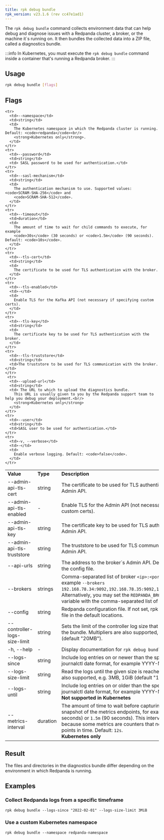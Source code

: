 ```yaml
---
title: rpk debug bundle
rpk_version: v23.1.6 (rev cc47e1ad1)
---
```


<head>
  <meta name="title" content="rpk debug bundle| Redpanda Docs" />
  <meta name="description" content="The rpk debug bundle command generates a diagnostics bundle for troubleshooting Redpanda deployments." />
  <link rel="canonical" href="https://docs.redpanda.com/docs/reference/rpk/rpk-debug/rpk-debug-bundle/" />
</head>



The `rpk debug bundle` command collects environment data that can help debug and diagnose issues with a Redpanda cluster, a broker, or the machine it`s running on. It
then bundles the collected data into a ZIP file, called a diagnostics bundle.


:::info
In Kubernetes, you must execute the `rpk debug bundle` command inside a container that's running a Redpanda broker.
:::

## Usage

```bash
rpk debug bundle [flags]
```

## Flags

<table>
  <tbody>
    <tr>
      <td>
        <strong>Value</strong>
      </td>
      <td>
        <strong>Type</strong>
      </td>
      <td>
        <strong>Description</strong>
      </td>
    </tr>
    <tr>
      <td>--admin-api-tls-cert</td>
      <td>string</td>
      <td>
        The certificate to be used for TLS authentication with the Admin API.
      </td>
    </tr>
    <tr>
      <td>--admin-api-tls-enabled</td>
      <td>-</td>
      <td>
        Enable TLS for the Admin API (not necessary if specifying custom certs).
      </td>
    </tr>
    <tr>
      <td>--admin-api-tls-key</td>
      <td>string</td>
      <td>
        The certificate key to be used for TLS authentication with the Admin
        API.
      </td>
    </tr>
    <tr>
      <td>--admin-api-tls-truststore</td>
      <td>string</td>
      <td>
        The truststore to be used for TLS communication with the Admin API.
      </td>
    </tr>
    <tr>
      <td>--api-urls</td>
      <td>string</td>
      <td>
        The address to the broker`s Admin API. Defaults to the one in the config
        file.
      </td>
    </tr>
    <tr>
      <td>--brokers</td>
      <td>strings</td>
      <td>
        Comma-separated list of broker <code>&lt;ip&gt;:&lt;port&gt;</code> pairs, for example 
        <code>--brokers 192.168.78.34:9092,192.168.78.35:9092,192.179.23.54:9092</code>. 
        Alternatively, you may set the <code>REDPANDA_BROKERS</code>
        environment variable with the comma-separated list of broker addresses.
      </td>
    </tr>
    <tr>
      <td>--config</td>
      <td>string</td>
      <td>
        Redpanda configuration file. If not set, rpk searches for the file in the
        default locations.
      </td>
    </tr>
    <tr>
      <td>--controller-logs-size-limit</td>
      <td>string</td>
      <td>
        Sets the limit of the controller log size that can be stored in the
        bundle. Multipliers are also supported, e.g. 3MB, 1GiB (default "20MB").
      </td>
    </tr>
    <tr>
      <td>-h, --help</td>
      <td>-</td>
      <td> Display documentation for <code>rpk debug bundle</code>.</td>
    </tr>
    <tr>
      <td>--logs-since</td>
      <td>string</td>
      <td>
        Include log entries on or newer than the specified date in journalctl
        date format, for example YYYY-MM-DD.
      </td>
    </tr>
    <tr>
      <td>--logs-size-limit</td>
      <td>string</td>
      <td>
        Read the logs until the given size is reached. Multipliers are also
        supported, e.g. 3MB, 1GiB (default "100MiB").
      </td>
    </tr>
    <tr>
      <td>--logs-until</td>
      <td>string</td>
      <td>
        Include log entries on or older than the specified date in journalctl
        date format, for example YYYY-MM-DD.<br/>
        <strong>Not supported in Kubernetes</strong>
      </td>
    </tr>
   <tr>
      <td>--metrics-interval</td>
      <td>duration</td>
      <td>
        The amount of time to wait before capturing the second snapshot of the metrics endpoints, for example 
        <code>30s</code> (30 seconds) or <code>1.5m</code> (90 seconds).
        This interval is useful because some metrics are counters that need values at two points in time. Default: <code>12s</code>.<br/>
        <strong>Kubernetes only</strong>
      </td>
    </tr>
    
    <tr>
      <td>--namespace</td>
      <td>string</td>
      <td>
        The Kubernetes namespace in which the Redpanda cluster is running. Default: <code>redpanda</code><br/>
        <strong>Kubernetes only</strong>.
      </td>
    </tr>
    <tr>
      <td>--password</td>
      <td>string</td>
      <td> SASL password to be used for authentication.</td>
    </tr>
    <tr>
      <td>--sasl-mechanism</td>
      <td>string</td>
      <td>
        The authentication mechanism to use. Supported values: <code>SCRAM-SHA-256</code> and 
        <code>SCRAM-SHA-512</code>.
      </td>
    </tr>
    <tr>
      <td>--timeout</td>
      <td>duration</td>
      <td>
        The amount of time to wait for child commands to execute, for example 
        <code>30s</code> (30 seconds) or <code>1.5m</code> (90 seconds). Default: <code>10s</code>.
      </td>
    </tr>
    <tr>
      <td>--tls-cert</td>
      <td>string</td>
      <td>
        The certificate to be used for TLS authentication with the broker.
      </td>
    </tr>
    <tr>
      <td>--tls-enabled</td>
      <td>-</td>
      <td>
        Enable TLS for the Kafka API (not necessary if specifying custom certs).
      </td>
    </tr>
    <tr>
      <td>--tls-key</td>
      <td>string</td>
      <td>
        The certificate key to be used for TLS authentication with the broker.
      </td>
    </tr>
    <tr>
      <td>--tls-truststore</td>
      <td>string</td>
      <td>The truststore to be used for TLS communication with the broker.</td>
    </tr>
     <tr>
      <td>--upload-url</td>
      <td>string</td>
      <td> The URL to which to upload the diagnostics bundle. 
        This URL is usually given to you by the Redpanda support team to help you debug your deployment.<br/>
        <strong>Kubernetes only</strong>
      </td>
    </tr>
    <tr>
      <td>--user</td>
      <td>string</td>
      <td>SASL user to be used for authentication.</td>
    </tr>
    <tr>
      <td>-v, --verbose</td>
      <td>-</td>
      <td>
        Enable verbose logging. Default: <code>false</code>.
      </td>
    </tr>
  </tbody>
</table>

## Result

The files and directories in the diagnostics bundle differ depending on the environment in which Redpanda is running.

<Tabs groupId="platforms">
<TabItem value="linux" label="Linux" default>

<BundleContentsLinux/>

</TabItem>
<TabItem value="kubernetes" label="Kubernetes" default>

<BundleContentsK8s/>

</TabItem>
</Tabs>

## Examples

### Collect Redpanda logs from a specific timeframe

```
rpk debug bundle --logs-since "2022-02-01" --logs-size-limit 3MiB
```

### Use a custom Kubernetes namespace

```
rpk debug bundle --namespace redpanda-namespace
```
